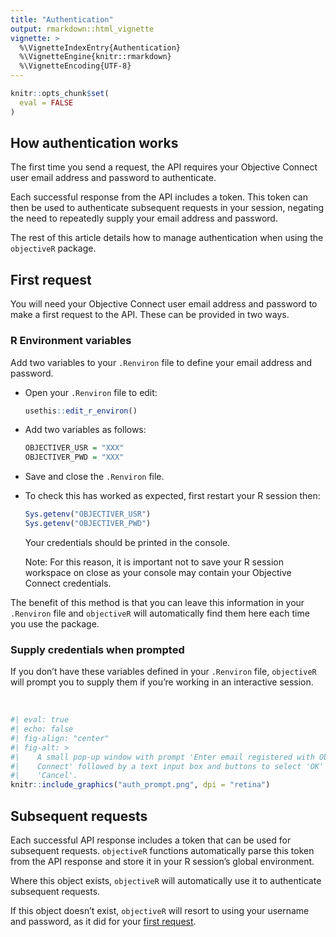 ```yaml
---
title: "Authentication"
output: rmarkdown::html_vignette
vignette: >
  %\VignetteIndexEntry{Authentication}
  %\VignetteEngine{knitr::rmarkdown}
  %\VignetteEncoding{UTF-8}
---
```


```r
knitr::opts_chunk$set(
  eval = FALSE
)
```

## How authentication works

The first time you send a request, the API requires your Objective Connect user email address and password to authenticate. 

Each successful response from the API includes a token. This token can then be used to authenticate subsequent requests in your session, negating the need to repeatedly supply your email address and password.

The rest of this article details how to manage authentication when using the `objectiveR` package.


## First request

You will need your Objective Connect user email address and password to make a first request to the API. These can be provided in two ways.

### R Environment variables

Add two variables to your `.Renviron` file to define your email address and password.
  
* Open your `.Renviron` file to edit:
  
  ```r
  usethis::edit_r_environ()
  ```
  
* Add two variables as follows:

  ```r
  OBJECTIVER_USR = "XXX"
  OBJECTIVER_PWD = "XXX"
  ```

* Save and close the `.Renviron` file.

* To check this has worked as expected, first restart your R session then:

  ```r
  Sys.getenv("OBJECTIVER_USR")
  Sys.getenv("OBJECTIVER_PWD")
  ```
  
  Your credentials should be printed in the console. 
  
  Note: For this reason, it is important not to save your R session workspace on close as your console may contain your Objective Connect credentials.

The benefit of this method is that you can leave this information in your `.Renviron` file and `objectiveR` will automatically find them here each time you use the package. 


### Supply credentials when prompted

If you don't have these variables defined in your `.Renviron` file, `objectiveR` will prompt you to supply them if you're working in an interactive session.

<br>

```r
#| eval: true
#| echo: false
#| fig-align: "center"
#| fig-alt: >
#|    A small pop-up window with prompt 'Enter email registered with Objective
#|    Connect' followed by a text input box and buttons to select 'OK' or 
#|    'Cancel'.
knitr::include_graphics("auth_prompt.png", dpi = "retina")
```


## Subsequent requests

Each successful API response includes a token that can be used for subsequent requests. `objectiveR` functions automatically parse this token from the API response and store it in your R session's global environment. 

Where this object exists, `objectiveR` will automatically use it to authenticate subsequent requests. 

If this object doesn't exist, `objectiveR` will resort to using your username and password, as it did for your [first request](#first-request).

